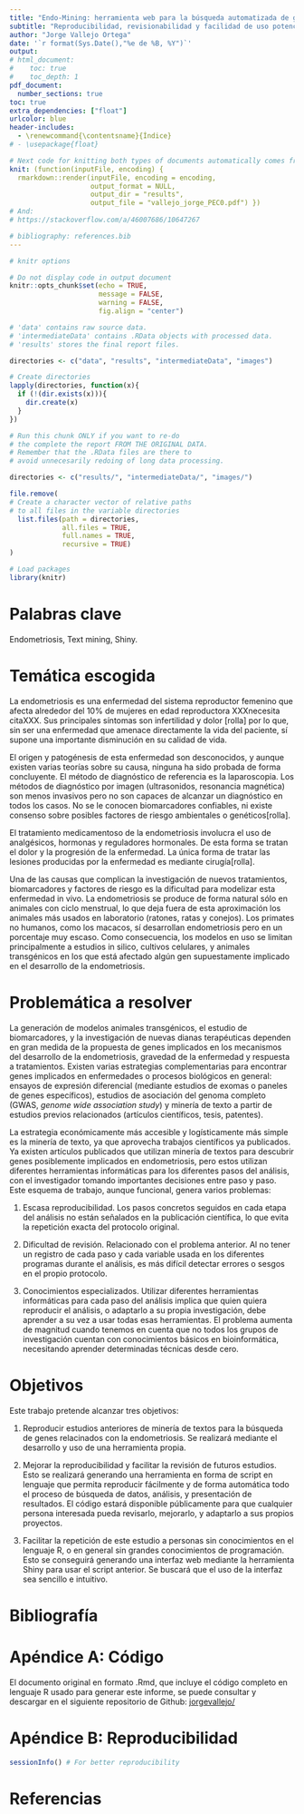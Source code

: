 ```yaml
---
title: "Endo-Mining: herramienta web para la búsqueda automatizada de genes potencialmente relacionados con la endometriosis a través de minería de textos en PubMed"
subtitle: "Reproducibilidad, revisionabilidad y facilidad de uso potenciadas a través del lenguaje de programación R"
author: "Jorge Vallejo Ortega"
date: '`r format(Sys.Date(),"%e de %B, %Y")`'
output:
# html_document:
#    toc: true
#    toc_depth: 1
pdf_document:
  number_sections: true
toc: true
extra_dependencies: ["float"]
urlcolor: blue
header-includes:
  - \renewcommand{\contentsname}{Índice}
# - \usepackage{float}

# Next code for knitting both types of documents automatically comes from https://stackoverflow.com/questions/39662365/knit-one-markdown-file-to-two-output-files/53280491#53280491
knit: (function(inputFile, encoding) {
  rmarkdown::render(inputFile, encoding = encoding,
                    output_format = NULL,
                    output_dir = "results",
                    output_file = "vallejo_jorge_PEC0.pdf") })
# And:
# https://stackoverflow.com/a/46007686/10647267

# bibliography: references.bib
---
```

  
```r
# knitr options

# Do not display code in output document
knitr::opts_chunk$set(echo = TRUE,
                      message = FALSE,
                      warning = FALSE,
                      fig.align = "center")
```

```r
# 'data' contains raw source data.
# 'intermediateData' contains .RData objects with processed data.
# 'results' stores the final report files.

directories <- c("data", "results", "intermediateData", "images")

# Create directories
lapply(directories, function(x){
  if (!(dir.exists(x))){
    dir.create(x)
  }
})
```

```r
# Run this chunk ONLY if you want to re-do
# the complete the report FROM THE ORIGINAL DATA.
# Remember that the .RData files are there to
# avoid unnecesarily redoing of long data processing.

directories <- c("results/", "intermediateData/", "images/")

file.remove(
# Create a character vector of relative paths
# to all files in the variable directories
  list.files(path = directories,
             all.files = TRUE,
             full.names = TRUE,
             recursive = TRUE)
)
```

```r
# Load packages
library(knitr)
```

# Palabras clave

Endometriosis, Text mining, Shiny.

# Temática escogida

La endometriosis es una enfermedad del sistema reproductor femenino que afecta alrededor del 10% de mujeres en edad reproductora XXXnecesita citaXXX. Sus principales síntomas son infertilidad y dolor [rolla] por lo que, sin ser una enfermedad que amenace directamente la vida del paciente, sí supone una importante disminución en su calidad de vida.

El origen y patogénesis de esta enfermedad son desconocidos, y aunque existen varias teorías sobre su causa, ninguna ha sido probada de forma concluyente. El método de diagnóstico de referencia es la laparoscopia. Los métodos de diagnóstico por imagen (ultrasonidos, resonancia magnética) son menos invasivos pero no son capaces de alcanzar un diagnóstico en todos los casos. No se le conocen biomarcadores confiables, ni existe consenso sobre posibles factores de riesgo ambientales o genéticos[rolla]. 

El tratamiento medicamentoso de la endometriosis involucra el uso de analgésicos, hormonas y reguladores hormonales. De esta forma se tratan el dolor y la progresión de la enfermedad. La única forma de tratar las lesiones producidas por la enfermedad es mediante cirugía[rolla].

Una de las causas que complican la investigación de nuevos tratamientos, biomarcadores y factores de riesgo es la dificultad para modelizar esta enfermedad in vivo. La endometriosis se produce de forma natural sólo en animales con ciclo menstrual, lo que deja fuera de esta aproximación los animales más usados en laboratorio (ratones, ratas y conejos). Los primates no humanos, como los macacos, sí desarrollan endometriosis pero en un porcentaje muy escaso. Como consecuencia, los modelos en uso se limitan principalmente a estudios in silico, cultivos celulares, y animales transgénicos en los que está afectado algún gen supuestamente implicado en el desarrollo de la endometriosis.

# Problemática a resolver

La generación de modelos animales transgénicos, el estudio de biomarcadores, y la investigación de nuevas dianas terapéuticas dependen en gran medida de la propuesta de genes implicados en los mecanismos del desarrollo de la endometriosis, gravedad de la enfermedad y respuesta a tratamientos. Existen varias estrategias complementarias para encontrar genes implicados en enfermedades o procesos biológicos en general: ensayos de expresión diferencial (mediante estudios de exomas o paneles de genes específicos), estudios de asociación del genoma completo (GWAS, _genome wide association study_) y minería de texto a partir de estudios previos relacionados (artículos científicos, tesis, patentes).

La estrategia económicamente más accesible y logísticamente más simple es la minería de texto, ya que aprovecha trabajos científicos ya publicados. Ya existen artículos publicados que utilizan minería de textos para descubrir genes posiblemente implicados en endometriosis, pero estos utilizan diferentes herramientas informáticas para los diferentes pasos del análisis, con el investigador tomando importantes decisiones entre paso y paso. Este esquema de trabajo, aunque funcional, genera varios problemas:

1. Escasa reproducibilidad. Los pasos concretos seguidos en cada etapa del análisis no están señalados en la publicación científica, lo que evita la repetición exacta del protocolo original.

2. Dificultad de revisión. Relacionado con el problema anterior. Al no tener un registro de cada paso y cada variable usada en los diferentes programas durante el análisis, es más difícil detectar errores o sesgos en el propio protocolo.

3. Conocimientos especializados. Utilizar diferentes herramientas informáticas para cada paso del análisis implica que quien quiera reproducir el análisis, o adaptarlo a su propia investigación, debe aprender a su vez a usar todas esas herramientas. El problema aumenta de magnitud cuando tenemos en cuenta que no todos los grupos de investigación cuentan con conocimientos básicos en bioinformática, necesitando aprender determinadas técnicas desde cero.

# Objetivos

Este trabajo pretende alcanzar tres objetivos:

1. Reproducir estudios anteriores de minería de textos para la búsqueda de genes relacinados con la endometriosis. Se realizará mediante el desarrollo y uso de una herramienta propia.

2. Mejorar la reproducibilidad y facilitar la revisión de futuros estudios. Esto se realizará generando una herramienta en forma de script en lenguaje que permita reproducir fácilmente y de forma automática todo el proceso de búsqueda de datos, análisis, y presentación de resultados. El código estará disponible públicamente para que cualquier persona interesada pueda revisarlo, mejorarlo, y adaptarlo a sus propios proyectos.

3. Facilitar la repetición de este estudio a personas sin conocimientos en el lenguaje R, o en general sin grandes conocimientos de programación. Esto se conseguirá generando una interfaz web mediante la herramienta Shiny para usar el script anterior. Se buscará que el uso de la interfaz sea sencillo e intuitivo.



# Bibliografía

# Apéndice A: Código

El documento original en formato .Rmd, que incluye el código completo en lenguaje R usado para generar este informe, se puede consultar y descargar en el siguiente repositorio de Github:
[jorgevallejo/](https://github.com/jorgevallejo/)

# Apéndice B: Reproducibilidad {#apendiceB}
```r
sessionInfo() # For better reproducibility
```


# Referencias